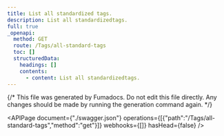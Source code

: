 ```yaml
---
title: List all standardized tags.
description: List all standardizedtags.
full: true
_openapi:
  method: GET
  route: /Tags/all-standard-tags
  toc: []
  structuredData:
    headings: []
    contents:
      - content: List all standardizedtags.
---
```


{/* This file was generated by Fumadocs.
Do not edit this file directly. Any changes should be made by running the generation command again. */}

<APIPage document={"./swagger.json"} operations={[{"path":"/Tags/all-standard-tags","method":"get"}]} webhooks={[]} hasHead={false} />